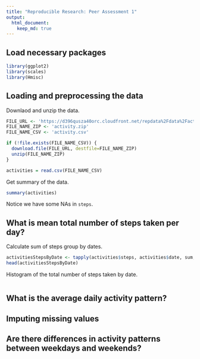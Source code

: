 ```yaml
---
title: "Reproducible Research: Peer Assessment 1"
output: 
  html_document:
    keep_md: true
---
```


## Load necessary packages

```r
library(ggplot2)
library(scales)
library(Hmisc)
```

## Loading and preprocessing the data

Downlaod and unzip the data.

```r
FILE_URL <- 'https://d396qusza40orc.cloudfront.net/repdata%2Fdata%2Factivity.zip'
FILE_NAME_ZIP <- 'activity.zip'
FILE_NAME_CSV <- 'activity.csv'

if (!file.exists(FILE_NAME_CSV)) {
  download.file(FILE_URL, destfile=FILE_NAME_ZIP)
  unzip(FILE_NAME_ZIP)
}

activities = read.csv(FILE_NAME_CSV)
```

Get summary of the data.

```r
summary(activities)
```

Notice we have some NAs in `steps`.

## What is mean total number of steps taken per day?

Calculate sum of steps group by dates.

```r
activitiesStepsByDate <- tapply(activities$steps, activities$date, sum, na.rm=TRUE)
head(activitiesStepsByDate)
```

Histogram of the total number of steps taken by date.

```r

```

## What is the average daily activity pattern?



## Imputing missing values



## Are there differences in activity patterns between weekdays and weekends?
